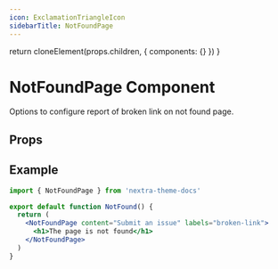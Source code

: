 ```yaml
---
icon: ExclamationTriangleIcon
sidebarTitle: NotFoundPage
---
```



  return cloneElement(props.children, {
    components: {}
  })
}

# NotFoundPage Component

Options to configure report of broken link on not found page.

## Props

<APIDocs componentName="NotFoundPage" packageName="nextra-theme-docs" />

## Example

```jsx filename="app/not-found.jsx"
import { NotFoundPage } from 'nextra-theme-docs'

export default function NotFound() {
  return (
    <NotFoundPage content="Submit an issue" labels="broken-link">
      <h1>The page is not found</h1>
    </NotFoundPage>
  )
}
```
